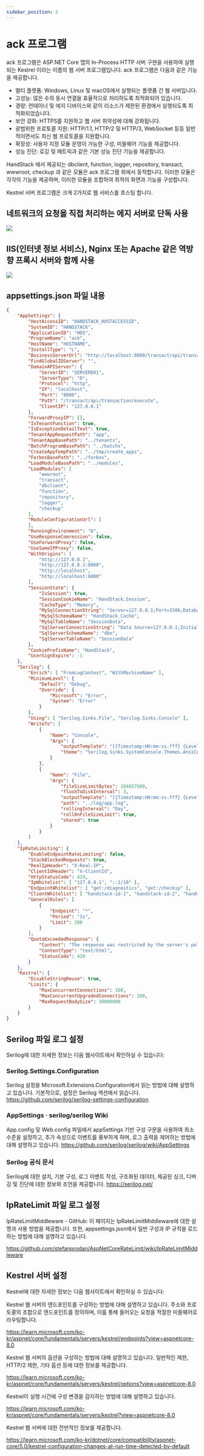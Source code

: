 ```yaml
---
sidebar_position: 3
---
```


# ack 프로그램

ack 프로그램은 ASP.NET Core 앱의 In-Process HTTP 서버 구현을 사용하여 실행되는 Kestrel 이라는 이름의 웹 서버 프로그램입니다. ack 프로그램은 다음과 같은 기능을 제공합니다.

* 멀티 플랫폼: Windows, Linux 및 macOS에서 실행되는 플랫폼 간 웹 서버입니다.
* 고성능: 많은 수의 동시 연결을 효율적으로 처리하도록 최적화되어 있습니다.
* 경량: 컨테이너 및 에지 디바이스와 같이 리소스가 제한된 환경에서 실행되도록 최적화되었습니다.
* 보안 강화: HTTPS를 지원하고 웹 서버 취약성에 대해 강화됩니다.
* 광범위한 프로토콜 지원: HTTP/1.1, HTTP/2 및 HTTP/3, WebSocket 등등 일반적이면서도 최신 웹 프로토콜을 지원합니다.
* 확장성: 사용자 지정 모듈 운영이 가능한 구성, 미들웨어 기능을 제공합니다.
* 성능 진단: 로깅 및 메트릭과 같은 기본 성능 진단 기능을 제공합니다.

HandStack 에서 제공되는 dbclient, function, logger, repository, transact, wwwroot, checkup 과 같은 모듈은 ack 프로그램 위에서 동작합니다. 이러한 모듈은 각각의 기능을 제공하며, 이러한 모듈을 조합하여 최적의 화면과 기능을 구성합니다.

Kestrel 서버 프로그램은 크게 2가지로 웹 서비스를 호스팅 합니다.

## 네트워크의 요청을 직접 처리하는 에지 서버로 단독 사용

![](img/kestrel-to-internet2.png)

## IIS(인터넷 정보 서비스), Nginx 또는 Apache 같은 역방향 프록시 서버와 함께 사용

![](img/kestrel-to-internet.png)

## appsettings.json 파일 내용

```json
{
    "AppSettings": {
        "HostAccessID": "HANDSTACK_HOSTACCESSID",
        "SystemID": "HANDSTACK",
        "ApplicationID": "HDS",
        "ProgramName": "ack",
        "HostName": "HOSTNAME",
        "InstallType": "L",
        "BusinessServerUrl": "http://localhost:8000/transact/api/transaction/execute",
        "FindGlobalIDServer": "",
        "DomainAPIServer": {
            "ServerID": "SERVERD01",
            "ServerType": "D",
            "Protocol": "http",
            "IP": "localhost",
            "Port": "8000",
            "Path": "/transact/api/transaction/execute",
            "ClientIP": "127.0.0.1"
        },
        "ForwardProxyIP": [],
        "IsTenantFunction": true,
        "IsExceptionDetailText": true,
        "TenantAppRequestPath": "app",
        "TenantAppBasePath": "../tenants",
        "BatchProgramBasePath": "../batchs",
        "CreateAppTempPath": "../tmp/create_apps",
        "ForbesBasePath": "../forbes",
        "LoadModuleBasePath": "../modules",
        "LoadModules": [
            "wwwroot",
            "transact",
            "dbclient",
            "function",
            "repository",
            "logger",
            "checkup"
        ],
        "ModuleConfigurationUrl": [
        ],
        "RunningEnvironment": "D",
        "UseResponseComression": false,
        "UseForwardProxy": false,
        "UseSameIPProxy": false,
        "WithOrigins": [
            "http://127.0.0.1",
            "http://127.0.0.1:8000",
            "http://localhost",
            "http://localhost:8000"
        ],
        "SessionState": {
            "IsSession": true,
            "SessionCookieName": "HandStack.Session",
            "CacheType": "Memory",
            "MySqlConnectionString": "Server=127.0.0.1;Port=3306;Database=HandStack_Cache;Uid=handstack;Pwd=handstack~!@34;PersistSecurityInfo=True;SslMode=none;Charset=utf8;Allow User Variables=True;",
            "MySqlSchemaName": "HandStack_Cache",
            "MySqlTableName": "SessionData",
            "SqlServerConnectionString": "Data Source=127.0.0.1;Initial Catalog=HandStack_Cache;User ID=handstack;Password=handstack~!@34;Connection Timeout=0;",
            "SqlServerSchemaName": "dbo",
            "SqlServerTableName": "SessionData"
        },
        "CookiePrefixName": "HandStack",
        "UserSignExpire": -1
    },
    "Serilog": {
        "Enrich": [ "FromLogContext", "WithMachineName" ],
        "MinimumLevel": {
            "Default": "Debug",
            "Override": {
                "Microsoft": "Error",
                "System": "Error"
            }
        },
        "Using": [ "Serilog.Sinks.File", "Serilog.Sinks.Console" ],
        "WriteTo": [
            {
                "Name": "Console",
                "Args": {
                    "outputTemplate": "[{Timestamp:HH:mm:ss.fff} {Level:u3}] {Message:lj}{NewLine}{Exception}",
                    "theme": "Serilog.Sinks.SystemConsole.Themes.AnsiConsoleTheme::Code, Serilog.Sinks.Console"
                }
            },
            {
                "Name": "File",
                "Args": {
                    "fileSizeLimitBytes": 104857600,
                    "flushToDiskInterval": 3,
                    "outputTemplate": "[{Timestamp:HH:mm:ss.fff} {Level:u3}] {Message:lj}{NewLine}{Exception}",
                    "path": "../log/app.log",
                    "rollingInterval": "Day",
                    "rollOnFileSizeLimit": true,
                    "shared": true
                }
            }
        ]
    },
    "IpRateLimiting": {
        "EnableEndpointRateLimiting": false,
        "StackBlockedRequests": true,
        "RealIpHeader": "X-Real-IP",
        "ClientIdHeader": "X-ClientId",
        "HttpStatusCode": 429,
        "IpWhitelist": [ "127.0.0.1", "::1/10" ],
        "EndpointWhitelist": [ "get:/diagnostics", "get:/checkip" ],
        "ClientWhitelist": [ "handstack-id-1", "handstack-id-2", "handstack-id-3" ],
        "GeneralRules": [
            {
                "Endpoint": "*",
                "Period": "1s",
                "Limit": 200
            }
        ],
        "QuotaExceededResponse": {
            "Content": "The response was restricted by the server's policies.",
            "ContentType": "text/html",
            "StatusCode": 429
        }
    },
    "Kestrel": {
        "DisableStringReuse": true,
        "Limits": {
            "MaxConcurrentConnections": 100,
            "MaxConcurrentUpgradedConnections": 100,
            "MaxRequestBodySize": 30000000
        }
    }
}
```

## Serilog 파일 로그 설정

Serilog에 대한 자세한 정보는 다음 웹사이트에서 확인하실 수 있습니다:

### Serilog.Settings.Configuration

Serilog 설정을 Microsoft.Extensions.Configuration에서 읽는 방법에 대해 설명하고 있습니다. 기본적으로, 설정은 Serilog 섹션에서 읽습니다. https://github.com/serilog/serilog-settings-configuration

### AppSettings · serilog/serilog Wiki

App.config 및 Web.config 파일에서 appSettings 기반 구성 구문을 사용하여 최소 수준을 설정하고, 추가 속성으로 이벤트를 풍부하게 하며, 로그 출력을 제어하는 방법에 대해 설명하고 있습니다. https://github.com/serilog/serilog/wiki/AppSettings

### Serilog 공식 문서

Serilog에 대한 설치, 기본 구성, 로그 이벤트 작성, 구조화된 데이터, 제공된 싱크, 디버깅 및 진단에 대한 정보와 조언을 제공합니다. https://serilog.net/

## IpRateLimit 파일 로그 설정

IpRateLimitMiddleware - GitHub: 이 페이지는 IpRateLimitMiddleware에 대한 설명과 사용 방법을 제공합니다. 또한, appsettings.json에서 일반 구성과 IP 규칙을 로드하는 방법에 대해 설명하고 있습니다.

https://github.com/stefanprodan/AspNetCoreRateLimit/wiki/IpRateLimitMiddleware

## Kestrel 서버 설정

Kestrel에 대한 자세한 정보는 다음 웹사이트에서 확인하실 수 있습니다:

Kestrel 웹 서버의 엔드포인트를 구성하는 방법에 대해 설명하고 있습니다. 주소와 프로토콜의 조합으로 엔드포인트를 정의하며, 이를 통해 들어오는 요청을 적절한 미들웨어로 라우팅합니다.

https://learn.microsoft.com/ko-kr/aspnet/core/fundamentals/servers/kestrel/endpoints?view=aspnetcore-8.0

Kestrel 웹 서버의 옵션을 구성하는 방법에 대해 설명하고 있습니다. 일반적인 제한, HTTP/2 제한, 기타 옵션 등에 대한 정보를 제공합니다.

https://learn.microsoft.com/ko-kr/aspnet/core/fundamentals/servers/kestrel/options?view=aspnetcore-8.0

Kestrel이 실행 시간에 구성 변경을 감지하는 방법에 대해 설명하고 있습니다.

https://learn.microsoft.com/ko-kr/aspnet/core/fundamentals/servers/kestrel?view=aspnetcore-8.0

Kestrel 웹 서버에 대한 전반적인 정보를 제공합니다.

https://learn.microsoft.com/ko-kr/dotnet/core/compatibility/aspnet-core/5.0/kestrel-configuration-changes-at-run-time-detected-by-default
